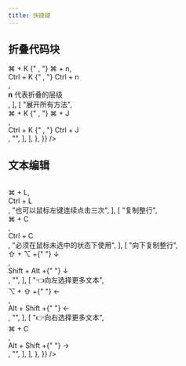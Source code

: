 ```yaml
---
title: 快捷键
---
```



## 折叠代码块

<Table
  data={{
    position: ["start", "center", "center", "start"],
    header: ["功能", "macOS", "Windows", "备注"],
    body: {
      items: [
        [
          "折叠所有方法",
          <div>
            <Shortcut>⌘</Shortcut> + <Shortcut>K</Shortcut>
            {" , "}
            <Shortcut>⌘</Shortcut> + <Shortcut>n</Shortcut>
          </div>,
          <div>
            <Shortcut>Ctrl</Shortcut> + <Shortcut>K</Shortcut>
            {" , "}
            <Shortcut>Ctrl</Shortcut> + <Shortcut>n</Shortcut>
          </div>,
          <div>
            <b>n</b> 代表折叠的层级
          </div>,
        ],
        [
          "展开所有方法",
          <div>
            <Shortcut>⌘</Shortcut> + <Shortcut>K</Shortcut>
            {" , "}
            <Shortcut>⌘</Shortcut> + <Shortcut>J</Shortcut>
          </div>,
          <div>
            <Shortcut>Ctrl</Shortcut> + <Shortcut>K</Shortcut>
            {" , "}
            <Shortcut>Ctrl</Shortcut> + <Shortcut>J</Shortcut>
          </div>,
          "",
        ],
      ],
    },
  }}
/>

## 文本编辑

<Table
  data={{
    position: ["start", "center", "center", "start"],
    header: ["功能", "macOS", "Windows", "备注"],
    body: {
      items: [
        [
          "选中整行",
          <div>
            <Shortcut>⌘</Shortcut> + <Shortcut>L</Shortcut>
          </div>,
          <div>
            <Shortcut>Ctrl</Shortcut> + <Shortcut>L</Shortcut>
          </div>,
          "也可以鼠标左键连续点击三次",
        ],
        [
          "复制整行",
          <div>
            <Shortcut>⌘</Shortcut> + <Shortcut>C</Shortcut>
          </div>,
          <div>
            <Shortcut>Ctrl</Shortcut> + <Shortcut>C</Shortcut>
          </div>,
          "必须在鼠标未选中的状态下使用",
        ],
        [
          "向下复制整行",
          <div>
            <Shortcut>⇧</Shortcut> + <Shortcut>⌥</Shortcut> +{" "}
            <Shortcut>&darr;</Shortcut>
          </div>,
          <div>
            <Shortcut>Shift</Shortcut> + <Shortcut>Alt</Shortcut> +{" "}
            <Shortcut>&darr;</Shortcut>
          </div>,
          "",
        ],
        [
          "👈向左选择更多文本",
          <div>
            <Shortcut>⌥</Shortcut> + <Shortcut>⇧</Shortcut> +{" "}
            <Shortcut>&larr;</Shortcut>
          </div>,
          <div>
            <Shortcut>Alt</Shortcut> + <Shortcut>Shift</Shortcut> +{" "}
            <Shortcut>&larr;</Shortcut>
          </div>,
          "",
        ],
        [
          "👉向右选择更多文本",
          <div>
            <Shortcut>⌘</Shortcut> + <Shortcut>C</Shortcut>
          </div>,
          <div>
            <Shortcut>Alt</Shortcut> + <Shortcut>Shift</Shortcut> +{" "}
            <Shortcut>&rarr;</Shortcut>
          </div>,
          "",
        ],
      ],
    },
  }}
/>
